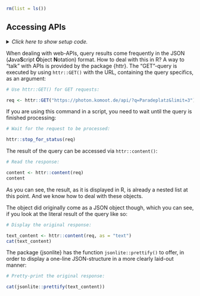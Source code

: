 ```r
rm(list = ls())
```


## Accessing APIs

<details><summary>*Click here to show setup code.*</summary>
```r
### Accessing APIs

```
```r
library(tidyverse)
library(here)
```
</details>

When dealing with web-APIs, query results come frequently in the JSON (**J**ava**S**cript **O**bject **N**otation) format.
How to deal with this in R?
A way to "talk" with APIs is provided by the package {httr}.
The "GET"-query is executed by using `httr::GET()` with the URL, containing the query specifics, as an argument:
```r
# Use httr::GET() for GET requests:
```
```r
req <- httr::GET("https://photon.komoot.de/api/?q=Paradeplatz&limit=3")
```

If you are using this command in a script, you need to wait until the query is finished processing:
```r
# Wait for the request to be processed:
```
```r
httr::stop_for_status(req)
```

The result of the query can be accessed via `httr::content()`:
```r
# Read the response:
```
```r
content <- httr::content(req)
content
```

As you can see, the result, as it is displayed in R, is already a nested list at this point.
And we know how to deal with these objects.

The object did originally come as a JSON object though, which you can see, if you look at the literal result of the query like so:
```r
# Display the original response:
```
```r
text_content <- httr::content(req, as = "text")
cat(text_content)
```

The package {jsonlite} has the function `jsonlite::prettify()` to offer, in order to display a one-line JSON-structure in a more clearly laid-out manner:
```r
# Pretty-print the original response:
```
```r
cat(jsonlite::prettify(text_content))
```
